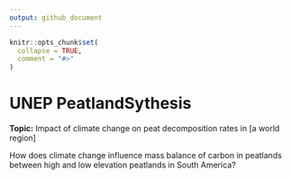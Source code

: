 ```yaml
---
output: github_document
---
```


<!-- README.md is generated from README.Rmd. Please edit that file -->

```r
knitr::opts_chunk$set(
  collapse = TRUE,
  comment = "#>"
)
```

# UNEP PeatlandSythesis

<!-- badges: start -->

<!-- badges: end -->

**Topic:** Impact of climate change on peat decomposition rates in [a world region]

How does climate change influence mass balance of carbon in peatlands between high and low elevation peatlands in South America? 

